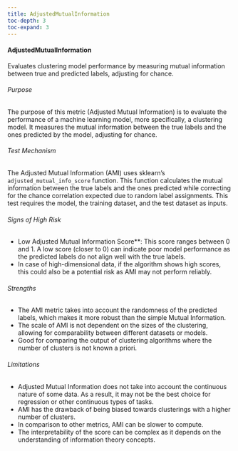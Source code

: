 ```yaml
---
title: AdjustedMutualInformation
toc-depth: 3
toc-expand: 3
---
```







#### AdjustedMutualInformation

Evaluates clustering model performance by measuring mutual information between true and predicted labels, adjusting
for chance.

###### Purpose

The purpose of this metric (Adjusted Mutual Information) is to evaluate the performance of a machine learning
model, more specifically, a clustering model. It measures the mutual information between the true labels and the
ones predicted by the model, adjusting for chance.

###### Test Mechanism

The Adjusted Mutual Information (AMI) uses sklearn's `adjusted_mutual_info_score` function. This function
calculates the mutual information between the true labels and the ones predicted while correcting for the chance
correlation expected due to random label assignments. This test requires the model, the training dataset, and the
test dataset as inputs.

###### Signs of High Risk

- Low Adjusted Mutual Information Score**: This score ranges between 0 and 1. A low score (closer to 0) can indicate
poor model performance as the predicted labels do not align well with the true labels.
- In case of high-dimensional data, if the algorithm shows high scores, this could also be a potential risk as AMI
may not perform reliably.

###### Strengths

- The AMI metric takes into account the randomness of the predicted labels, which makes it more robust than the
simple Mutual Information.
- The scale of AMI is not dependent on the sizes of the clustering, allowing for comparability between different
datasets or models.
- Good for comparing the output of clustering algorithms where the number of clusters is not known a priori.

###### Limitations

- Adjusted Mutual Information does not take into account the continuous nature of some data. As a result, it may
not be the best choice for regression or other continuous types of tasks.
- AMI has the drawback of being biased towards clusterings with a higher number of clusters.
- In comparison to other metrics, AMI can be slower to compute.
- The interpretability of the score can be complex as it depends on the understanding of information theory
concepts.




 